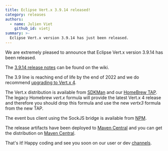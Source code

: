 ```yaml
---
title: Eclipse Vert.x 3.9.14 released!
category: releases
authors:
  - name: Julien Viet
    github_id: vietj
summary: >-
  Eclipse Vert.x version 3.9.14 has just been released.
---
```


We are extremely pleased to announce that Eclipse Vert.x version 3.9.14 has been released.

The [3.9.14 release notes](https://github.com/vert-x3/wiki/wiki/3.9.14-Release-Notes) can be found on the wiki.

The 3.9 line is reaching end of life by the end of 2022 and we do recommend [upgrading to Vert.x 4](https://vertx.io/blog/from-vert-x-3-to-vert-x-4/).

The Vert.x distribution is available from [SDKMan](http://sdkman.io/index.html) and our [HomeBrew TAP](https://github.com/vertx-distrib/homebrew-tap). The
legacy Homebrew _vert.x_ formula will provide the latest Vert.x 4 release and therefore you should drop this formula and use the new _vertx3_ formula
from the new TAP.

The event bus client using the SockJS bridge is available from [NPM](https://www.npmjs.com/package/@vertx/eventbus-bridge-client.js).

The release artifacts have been deployed to [Maven Central](http://search.maven.org/#search%7Cga%7C1%7Cg%3A%22io.vertx%22%20AND%20v%3A%223.9.14%22) and you can get the distribution on [Maven Central](https://repo1.maven.org/maven2/io/vertx/vertx-stack-manager/3.9.14/).

That's it! Happy coding and see you soon on our user or dev [channels](https://vertx.io/community).
